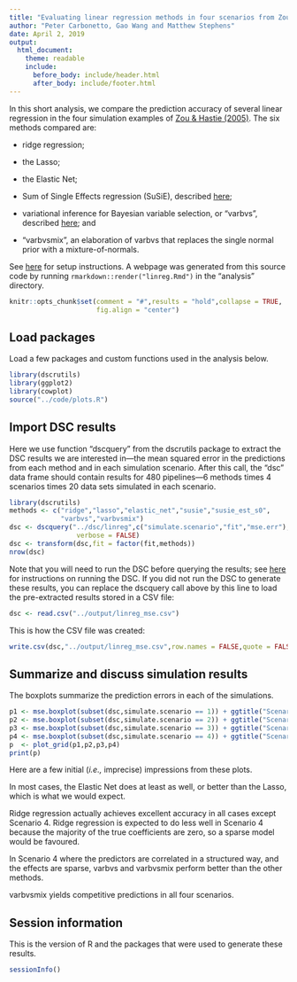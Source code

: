 ```yaml
---
title: "Evaluating linear regression methods in four scenarios from Zou & Hastie (2005)"
author: "Peter Carbonetto, Gao Wang and Matthew Stephens"
date: April 2, 2019
output:
  html_document:
    theme: readable
    include:
      before_body: include/header.html
      after_body: include/footer.html
---
```


In this short analysis, we compare the prediction accuracy of several
linear regression in the four simulation examples of
[Zou & Hastie (2005)][zou-hastie-2005]. The six methods compared are:

+ ridge regression;

+ the Lasso;

+ the Elastic Net;

+ Sum of Single Effects regression (SuSiE), described [here][susie];

+ variational inference for Bayesian variable selection, or "varbvs",
  described [here][varbvs]; and

+ "varbvsmix", an elaboration of varbvs that replaces the single normal
  prior with a mixture-of-normals.

See [here][github-repo] for setup instructions. A webpage was
generated from this source code by running
`rmarkdown::render("linreg.Rmd")` in the "analysis" directory.

```r
knitr::opts_chunk$set(comment = "#",results = "hold",collapse = TRUE,
                      fig.align = "center")
```

Load packages
-------------

Load a few packages and custom functions used in the analysis below.

```r
library(dscrutils)
library(ggplot2)
library(cowplot)
source("../code/plots.R")
```

Import DSC results
------------------

Here we use function "dscquery" from the dscrutils package to extract
the DSC results we are interested in---the mean squared error in the
predictions from each method and in each simulation scenario. After
this call, the "dsc" data frame should contain results for 480
pipelines---6 methods times 4 scenarios times 20 data sets simulated
in each scenario.

```r
library(dscrutils)
methods <- c("ridge","lasso","elastic_net","susie","susie_est_s0",
             "varbvs","varbvsmix")
dsc <- dscquery("../dsc/linreg",c("simulate.scenario","fit","mse.err"),
                 verbose = FALSE)
dsc <- transform(dsc,fit = factor(fit,methods))
nrow(dsc)
```

Note that you will need to run the DSC before querying the results;
see [here][github-repo] for instructions on running the DSC. If you
did not run the DSC to generate these results, you can replace the
dscquery call above by this line to load the pre-extracted results
stored in a CSV file:

```r
dsc <- read.csv("../output/linreg_mse.csv")
```

This is how the CSV file was created:

```r
write.csv(dsc,"../output/linreg_mse.csv",row.names = FALSE,quote = FALSE)
```

## Summarize and discuss simulation results

The boxplots summarize the prediction errors in each of the simulations.

```r
p1 <- mse.boxplot(subset(dsc,simulate.scenario == 1)) + ggtitle("Scenario 1")
p2 <- mse.boxplot(subset(dsc,simulate.scenario == 2)) + ggtitle("Scenario 2")
p3 <- mse.boxplot(subset(dsc,simulate.scenario == 3)) + ggtitle("Scenario 3")
p4 <- mse.boxplot(subset(dsc,simulate.scenario == 4)) + ggtitle("Scenario 4")
p  <- plot_grid(p1,p2,p3,p4)
print(p)
```

Here are a few initial (*i.e.,* imprecise) impressions from these plots.

In most cases, the Elastic Net does at least as well, or better than
the Lasso, which is what we would expect.

Ridge regression actually achieves excellent accuracy in all cases
except Scenario 4. Ridge regression is expected to do less well in
Scenario 4 because the majority of the true coefficients are zero, so
a sparse model would be favoured.

In Scenario 4 where the predictors are correlated in a structured way,
and the effects are sparse, varbvs and varbvsmix perform better than
the other methods.

varbvsmix yields competitive predictions in all four scenarios.

## Session information

This is the version of R and the packages that were used to generate
these results.

```r
sessionInfo()
```

[github-repo]: https://github.com/stephenslab/dsc-linreg
[susie]: https://doi.org/10.1101/501114
[varbvs]: https://projecteuclid.org/euclid.ba/1339616726 
[zou-hastie-2005]: https://doi.org/10.1111/j.1467-9868.2005.00503.x
